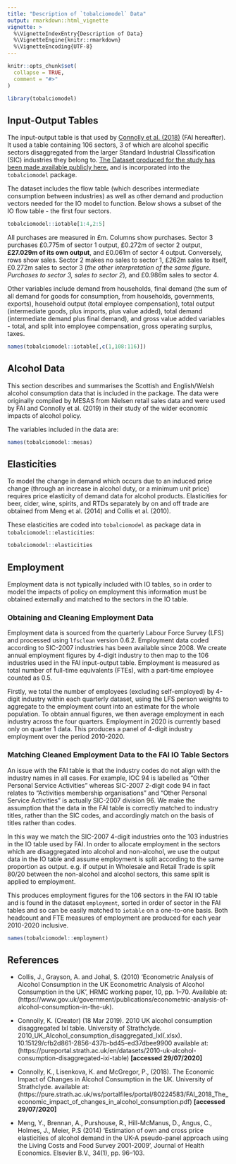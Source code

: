 ```yaml
---
title: "Description of `tobalciomodel` Data"
output: rmarkdown::html_vignette
vignette: >
  %\VignetteIndexEntry{Description of Data}
  %\VignetteEngine{knitr::rmarkdown}
  %\VignetteEncoding{UTF-8}
---
```


```r
knitr::opts_chunk$set(
  collapse = TRUE,
  comment = "#>"
)
```

```r
library(tobalciomodel)
```

## Input-Output Tables

The input-output table is that used by [Connolly et al. (2018)](https://strathprints.strath.ac.uk/63723/) (FAI hereafter). It used a table containing 106 sectors, 3 of which are alcohol specific sectors disaggregated from the larger Standard Industrial Classification (SIC) industries they belong to. [The Dataset produced for the study has been made available publicly here.](https://pureportal.strath.ac.uk/en/datasets/2010-uk-alcohol-consumption-disaggregated-ixi-table) and is incorporated into the `tobalciomodel` package.

The dataset includes the flow table (which describes intermediate consumption between industries) as well as other demand and production vectors needed for the IO model to function. Below shows a subset of the IO flow table - the first four sectors. 

```r
tobalciomodel::iotable[1:4,2:5]
```

All purchases are measured in £m. Columns show purchases. Sector 3 purchases £0.775m of sector 1 output, £0.272m of sector 2 output, __£27.029m of its own output__, and £0.061m of sector 4 output. Conversely, rows show sales. Sector 2 makes no sales to sector 1, £262m sales to itself, £0.272m sales to sector 3 (*the other interpretation of the same figure. Purchases to sector 3, sales to sector 2*), and £0.986m sales to sector 4. 

Other variables include demand from households, final demand (the sum of all demand for goods for consumption, from households, governments, exports), household output (total employee compensation), total output (intermediate goods, plus imports, plus value added), total demand (intermediate demand plus final demand), and gross value added variables - total, and split into employee compensation, gross operating surplus, taxes.  

```r
names(tobalciomodel::iotable[,c(1,108:116)])
```


## Alcohol Data

This section describes and summarises the Scottish and English/Welsh alcohol consumption data that is included in the package. The data were originally compiled by MESAS from Nielsen retail sales data and were used by FAI and Connolly et al. (2019) in their study of the wider economic impacts of alcohol policy. 

The variables included in the data are:

```r
names(tobalciomodel::mesas)
```

## Elasticities

To model the change in demand which occurs due to an induced price change (through an increase in alcohol duty, or a minimum unit price) requires price elasticity of demand data for alcohol products. Elasticities for beer, cider, wine, spirits, and RTDs separately by on and off trade are obtained from Meng et al. (2014) and Collis et al. (2010). 

These elasticities are coded into `tobalciomodel` as package data in `tobalciomodel::elasticities`:

```r
tobalciomodel::elasticities
```

## Employment

Employment data is not typically included with IO tables, so in order to model the impacts of policy on employment this information must be obtained externally and matched to the sectors in the IO table. 

### Obtaining and Cleaning Employment Data

Employment data is sourced from the quarterly Labour Force Survey (LFS) and processed using `lfsclean` version 0.6.2. Employment data coded according to SIC-2007 industries has been available since 2008. We create annual employment figures by 4-digit industry to then map to the 106 industries used in the FAI input-output table. Employment is measured as total number of full-time equivalents (FTEs), with a part-time employee counted as 0.5.  

Firstly, we total the number of employees (excluding self-employed) by 4-digit industry within each quarterly dataset, using the LFS person weights to aggregate to the employment count into an estimate for the whole population. To obtain annual figures, we then average employment in each industry across the four quarters. Employment in 2020 is currently based only on quarter 1 data. This produces a panel of 4-digit industry employment over the period 2010-2020.  

### Matching Cleaned Employment Data to the FAI IO Table Sectors

An issue with the FAI table is that the industry codes do not align with the industry names in all cases. For example, IOC 94 is labelled as "Other Personal Service Activities" whereas SIC-2007 2-digit code 94 in fact relates to "Activities membership organisations" and "Other Personal Service Activities" is actually SIC-2007 division 96. We make the assumption that the data in the FAI table is correctly matched to industry titles, rather than the SIC codes, and accordingly match on the basis of titles rather than codes. 

In this way we match the SIC-2007 4-digit industries onto the 103 industries in the IO table used by FAI. In order to allocate employment in the sectors which are disaggregated into alcohol and non-alcohol, we use the output data in the IO table and assume employment is split according to the same proportion as output. e.g. if output in Wholesale and Retail Trade is split 80/20 between the non-alcohol and alcohol sectors, this same split is applied to employment. 

This produces employment figures for the 106 sectors in the FAI IO table and is found in the dataset `employment`, sorted in order of sector in the FAI tables and so can be easily matched to `iotable` on a one-to-one basis. Both headcount and FTE measures of employment are produced for each year 2010-2020 inclusive.  

```r
names(tobalciomodel::employment)
```

## References

- Collis, J., Grayson, A. and Johal, S. (2010) ‘Econometric Analysis of Alcohol Consumption in the UK Econometric Analysis of Alcohol Consumption in the UK’, HRMC working paper, 10, pp. 1–70. Available at: (https://www.gov.uk/government/publications/econometric-analysis-of-alcohol-consumption-in-the-uk).

- Connolly, K. (Creator) (18 Mar 2019). 2010 UK alcohol consumption disaggregated IxI table. University of Strathclyde. 2010_UK_Alcohol_consumption_disaggregated_IxI(.xlsx). 10.15129/cfb2d861-2856-437b-bd45-ed37dbee9900 available at: (https://pureportal.strath.ac.uk/en/datasets/2010-uk-alcohol-consumption-disaggregated-ixi-table) __[accessed 29/07/2020]__

- Connolly, K., Lisenkova, K. and McGregor, P., (2018). The Economic Impact of Changes in Alcohol Consumption in the UK. University of Strathclyde.  available at: (https://pure.strath.ac.uk/ws/portalfiles/portal/80224583/FAI_2018_The_economic_impact_of_changes_in_alcohol_consumption.pdf) __[accessed 29/07/2020]__

- Meng, Y., Brennan, A., Purshouse, R., Hill-McManus, D., Angus, C., Holmes, J., Meier, P.S (2014) ‘Estimation of own and cross price elasticities of alcohol demand in the UK-A pseudo-panel approach using the Living Costs and Food Survey 2001-2009’, Journal of Health Economics. Elsevier B.V., 34(1), pp. 96–103.
